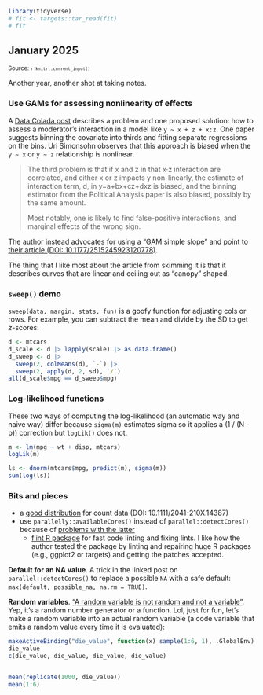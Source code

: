 <!--- Timestamp to trigger book rebuilds: `r Sys.time()` --->

```r
library(tidyverse)
# fit <- targets::tar_read(fit)
# fit
```

## January 2025

<small>Source: <code>`r knitr::current_input()`</code></small>

Another year, another shot at taking notes.

### Use GAMs for assessing nonlinearity of effects

A [Data Colada post](https://datacolada.org/121) describes a problem and
one proposed solution: how to assess a moderator's interaction in a
model like `y ~ x + z + x:z`. One paper suggests binning the covariate
into thirds and fitting separate regressions on the bins. Uri Simonsohn
observes that this approach is biased when the `y ~ x` or `y ~ z`
relationship is nonlinear.

> The third problem is that if x and z in that x·z interaction are
> correlated, and either x or z impacts y non-linearly, the estimate of
> interaction term, d, in y=a+bx+cz+dxz is biased, and the binning
> estimator from the Political Analysis paper is also biased, possibly
> by the same amount.
> 
> Most notably, one is likely to find false-positive interactions, and
> marginal effects of the wrong sign.

The author instead advocates for using a "GAM simple slope" and point to
[their article
(DOI: 10.1177/2515245923120778)](https://urisohn.com/sohn_files/papers/interacting.pdf). 

The thing that I like most about the article from skimming it is that it
describes curves that are linear and ceiling out as "canopy" shaped.

### `sweep()` demo

`sweep(data, margin, stats, fun)` is a goofy function for adjusting cols
or rows. For example, you can subtract the mean and divide by the SD to
get *z*-scores:

```r
d <- mtcars
d_scale <- d |> lapply(scale) |> as.data.frame()
d_sweep <- d |> 
  sweep(2, colMeans(d), `-`) |> 
  sweep(2, apply(d, 2, sd), `/`)
all(d_scale$mpg == d_sweep$mpg)
```

### Log-likelihood functions

These two ways of computing the log-likelihood (an automatic way and
naive way) differ because `sigma(m)` estimates sigma so it applies a (1
/ (N - p)) correction but `logLik()` does not.

```r
m <- lm(mpg ~ wt + disp, mtcars)
logLik(m)

ls <- dnorm(mtcars$mpg, predict(m), sigma(m))
sum(log(ls))
```


### Bits and pieces

  - a [good
    distribution](https://besjournals.onlinelibrary.wiley.com/doi/full/10.1111/2041-210X.14387)
    for count data (DOI: 10.1111/2041-210X.14387)
  - use `parallelly::availableCores()` instead of
    `parallel::detectCores()` because of [problems with the
    latter](https://www.jottr.org/2022/12/05/avoid-detectcores/)
    - [flint R package](https://github.com/etiennebacher/flint) for fast
    code linting and fixing lints. I like how the author tested the
    package by linting and repairing huge R packages (e.g., ggplot2 or
    targets) and getting the patches accepted.


**Default for an NA value**. A trick in the linked post on
`parallel::detectCores()` to replace a possible `NA` with a safe
default: `max(default, possible_na, na.rm = TRUE)`.

**Random variables**. ["A random variable is not random and not a
variable"](https://youtu.be/KQHfOZHNZ3k). Yep, it's a random number
generator or a function. Lol, just for fun, let's make a random variable
into an actual random variable (a code variable that emits a random
value every time it is evaluated):

```r
makeActiveBinding("die_value", function(x) sample(1:6, 1), .GlobalEnv)
die_value
c(die_value, die_value, die_value, die_value)


mean(replicate(1000, die_value))
mean(1:6)
```


